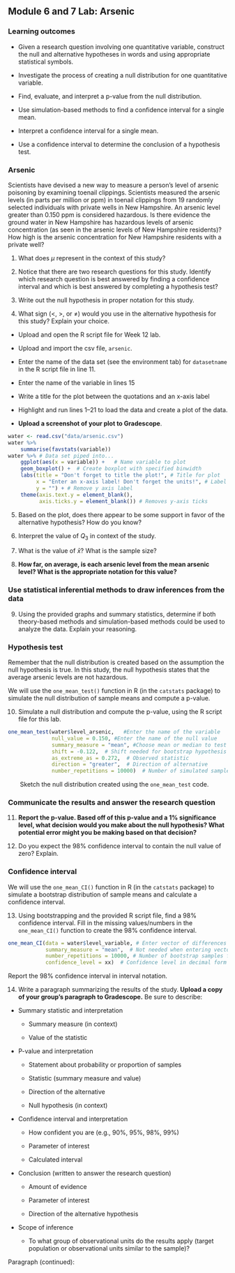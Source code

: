 ## Module 6 and 7 Lab:  Arsenic

\setstretch{1}


### Learning outcomes

* Given a research question involving one quantitative variable, construct the null and alternative hypotheses
in words and using appropriate statistical symbols.

* Investigate the process of creating a null distribution for one quantitative variable.

* Find, evaluate, and interpret a p-value from the null distribution.

* Use simulation-based methods to find a confidence interval for a single mean.

* Interpret a confidence interval for a single mean.

* Use a confidence interval to determine the conclusion of a hypothesis test.

### Arsenic

Scientists have devised a new way to measure a person’s level of arsenic poisoning by examining toenail clippings.  Scientists measured the arsenic levels (in parts per million or ppm) in toenail clippings from 19 randomly selected individuals with private wells in New Hampshire.  An arsenic level greater than 0.150 ppm is considered hazardous.   Is there evidence the ground water in New Hampshire has hazardous levels of arsenic concentration (as seen in the arsenic levels of New Hampshire residents)?  How high is the arsenic concentration for New Hampshire residents with a private well?

1. What does $\mu$ represent in the context of this study?

\vspace{0.8in}

2.  Notice that there are two research questions for this study.  Identify which research question is best answered by finding a confidence interval and which is best answered by completing a hypothesis test?

\vspace{0.5in}

3.  Write out the null hypothesis in proper notation for this study.  

\vspace{0.4in}

4.  What sign ($<$, $>$, or $\neq$) would you use in the alternative hypothesis for this study?  Explain your choice.

\vspace{0.5in}

* Upload and open the R script file for Week 12 lab. 

* Upload and import the csv file, `arsenic`. 

* Enter the name of the data set (see the environment tab) for `datasetname` in the R script file in line 11. 

* Enter the name of the variable in lines 15

* Write a title for the plot between the quotations and an x-axis label

* Highlight and run lines 1--21 to load the data and create a plot of the data. 

* **Upload a screenshot of your plot to Gradescope**.

```r
water <- read.csv("data/arsenic.csv")
water %>%
    summarise(favstats(variable))
water %>% # Data set piped into...
    ggplot(aes(x = variable)) +   # Name variable to plot
    geom_boxplot() +  # Create boxplot with specified binwidth
    labs(title = "Don't forget to title the plot!", # Title for plot
         x = "Enter an x-axis label! Don't forget the units!", # Label for x axis
         y = "") + # Remove y axis label
    theme(axis.text.y = element_blank(), 
          axis.ticks.y = element_blank()) # Removes y-axis ticks
```

5. Based on the plot, does there appear to be some support in favor of the alternative hypothesis?  How do you know?
\vspace{0.4in}

6. Interpret the value of $Q_3$ in context of the study.

\vspace{0.8in}

7.  What is the value of $\bar{x}$?  What is the sample size?
\vspace{0.25in}

8. **How far, on average, is each arsenic level from the mean arsenic level?  What is the appropriate notation for this value?**

\vspace{0.4in}

### Use statistical inferential methods to draw inferences from the data {-}


9.  Using the provided graphs and summary statistics, determine if both theory-based methods and simulation-based methods could be used to analyze the data.  Explain your reasoning.

\vspace{1in}

### Hypothesis test {-}

Remember that the null distribution is created based on the assumption the null hypothesis is true.  In this study, the null hypothesis states that the average arsenic levels are not hazardous.

We will use the `one_mean_test()` function in R (in the `catstats` package) to simulate the null distribution of sample means and compute a p-value. 

\newpage

10.  Simulate a null distribution and compute the p-value, using the R script file for this lab.  

```r
one_mean_test(water$level_arsenic,   #Enter the name of the variable
              null_value = 0.150, #Enter the name of the null value
              summary_measure = "mean", #Choose mean or median to test
              shift = -0.122,  # Shift needed for bootstrap hypothesis test
              as_extreme_as = 0.272,  # Observed statistic
              direction = "greater",  # Direction of alternative
              number_repetitions = 10000)  # Number of simulated samples for null distribution
```
|        Sketch the null distribution created using the `one_mean_test` code.

\vspace{1.5in}

### Communicate the results and answer the research question {-}

11.  **Report the p-value. Based off of this p-value and a 1% significance level, what decision would you make about the null hypothesis?  What potential error might you be making based on that decision?**

\vspace{0.5in}

12. Do you expect the 98\% confidence interval to contain the null value of zero?  Explain.

\vspace{0.8in}

### Confidence interval {-}

We will use the `one_mean_CI()` function in R (in the `catstats` package) to simulate a bootstrap distribution of sample means and calculate a confidence interval. 

13. Using bootstrapping and the provided R script file, find a 98\% confidence interval. Fill in the missing values/numbers in the `one_mean_CI()` function to create the 98\% confidence interval.   

```r
one_mean_CI(data = water$level_variable, # Enter vector of differences
            summary_measure = "mean",  # Not needed when entering vector of differences
            number_repetitions = 10000, # Number of bootstrap samples for CI
            confidence_level = xx)  # Confidence level in decimal form
```
Report the 98\% confidence interval in interval notation.

\vspace{0.3in}

\newpage

14. Write a paragraph summarizing the results of the study.  **Upload a copy of your group's paragraph to Gradescope.** Be sure to describe:

* Summary statistic and interpretation

    * Summary measure (in context)
    
    * Value of the statistic 
    
* P-value and interpretation

    * Statement about probability or proportion of samples
    
    * Statistic (summary measure and value)
    
    * Direction of the alternative 
    
    * Null hypothesis (in context) 

* Confidence interval and interpretation

    * How confident you are (e.g., 90%, 95%, 98%, 99%)
    
    * Parameter of interest
    
    * Calculated interval

* Conclusion (written to answer the research question)

    * Amount of evidence
    
    * Parameter of interest 
    
    * Direction of the alternative hypothesis

* Scope of inference

    * To what group of observational units do the results apply (target population or observational units similar to the sample)?
	
\newpage

Paragraph (continued):

\newpage